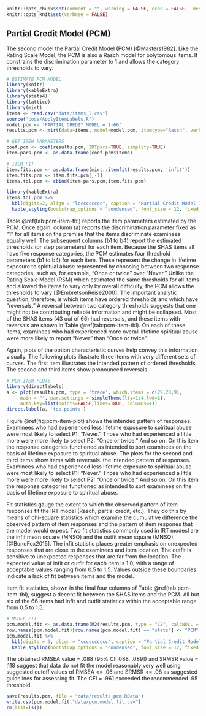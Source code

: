 
```r
knitr::opts_chunk$set(comment = "", warning = FALSE, echo = FALSE,  message = FALSE, tidy.opts=list(width.cutoff=60), tidy = TRUE)
knitr::opts_knit$set(verbose = FALSE)
```

## Partial Credit Model (PCM)

The second model the Partial Credit Model (PCM) [@Masters1982]. Like the Rating Scale Model, the PCM is also a Rasch model for polytomous items. It constrains the discrimination parameter to 1 and allows the category thresholds to vary.

```r
# ESTIMATE PCM MODEL
library(knitr)
library(kableExtra)
library(stats4)
library(lattice)
library(mirt)
items <- read.csv("data/items_l.csv")
source("code/ApplyItemLabels.R")
model.pcm <- 'PARTIAL CREDIT MODEL = 1-66'
results.pcm <- mirt(data=items, model=model.pcm, itemtype="Rasch", verbose=FALSE)
```

```r
# GET ITEM PARAMETERS
coef.pcm <- coef(results.pcm, IRTpars=TRUE, simplify=TRUE)
item.pars.pcm <- as.data.frame(coef.pcm$items)

# ITEM FIT
item.fits.pcm <- as.data.frame(mirt::itemfit(results.pcm, 'infit'))
item.fits.pcm <- item.fits.pcm[,-1]
items.tbl.pcm <- cbind(item.pars.pcm,item.fits.pcm)
```

```r
library(kableExtra)
items.tbl.pcm %>%
  kbl(digits=2, align = "lccccccccc", caption = 'Partial Credit Model Item Parameters and Fit Statistics') %>%
  kable_styling(bootstrap_options = "condensed", font_size = 12, fixed_thead = T)
```

Table \@ref(tab:pcm-item-tbl) reports the item parameters estimated by the PCM. Once again, column (a) reports the discrimination parameter fixed as “1” for all items on the premise that the items discriminate examinees equally well. The subsequent columns (b1 to b4) report the estimated thresholds (or step parameters) for each item. Because the SHAS items all have five response categories, the PCM estimates four threshold parameters (b1 to b4) for each item. These represent the change in lifetime exposure to spiritual abuse represented by choosing between two response categories, such as, for example, "Once or twice" over "Never." Unlike the Rating Scale Model (RSM) which estimated the same thresholds for all items and allowed the items to vary only by overall difficulty, the PCM allows the thresholds to vary [@EmbretsonReise2000]. The important analytic question, therefore, is which items have ordered thresholds and which have "reversals." A reversal between two category thresholds suggests that one might not be contributing reliable information and might be collapsed. Most of the SHAS items (43 out of 66) had reversals, and these items with reversals are shown in Table \@ref(tab:pcm-item-tbl). On each of these items, examinees who had experienced more overall lifetime spiritual abuse were more likely to report "Never" than "Once or twice".

Again, plots of the option characteristic curves help convey this information visually. The following plots illustrate three items with very different sets of curves. The first item illustrates the intended pattern of ordered thresholds. The second and third items show pronounced reversals. 

```r
# PCM ITEM PLOTS
library(directlabels)
a <- plot(results.pcm, type = 'trace', which.items = c(29,28,9),
     main = "", par.settings = simpleTheme(lty=1:4,lwd=2),
     auto.key=list(points=FALSE,lines=TRUE, columns=4))
direct.label(a, 'top.points')
```

Figure \@ref(fig:pcm-item-plot) shows the intended pattern of responses. Examinees who had experienced less lifetime exposure to spiritual abuse were most likely to select P1: "Never." Those who had experienced a little more were more likely to select P2: "Once or twice." And so on. On this item the response categories functioned as intended to sort examinees on the basis of lifetime exposure to spiritual abuse. The plots for the second and third items show items with reversals. the intended pattern of responses. Examinees who had experienced less lifetime exposure to spiritual abuse were most likely to select P1: "Never." Those who had experienced a little more were more likely to select P2: "Once or twice." And so on. On this item the response categories functioned as intended to sort examinees on the basis of lifetime exposure to spiritual abuse.

Fit statistics gauge the extent to which the observed pattern of item responses fit the IRT model (Rasch, partial credit, etc.). They do this by means of chi-square statistics which examine the cumulative difference the observed pattern of item responses and the pattern of item respones that the model would expect. Two fit statistics commonly used in IRT modesl are the infit mean square (MNSQ) and the outfit mean square (MNSQ) [@BondFox2015]. The infit statistic places greater emphasis on unexpected responses that are close to the examinees and item location. The outfit is sensitive to unexpected responses that are far from the location. The expected value of infit or outfit for each item is 1.0, with a range of acceptable values ranging from 0.5 to 1.5. Values outside these boundaries indicate a lack of fit between items and the model.

Item fit statistics, shown in the final four columns of Table  \@ref(tab:pcm-item-tbl), suggest a decent fit between the SHAS items and the PCM. All but six of the 66 items had infit and outfit statistics within the acceptable range from 0.5 to 1.5. 

```r
# MODEL FIT
pcm.model.fit <- as.data.frame(M2(results.pcm, type = "C2", calcNULL = FALSE)) 
row.names(pcm.model.fit)[row.names(pcm.model.fit) == "stats"] <- "PCM"
pcm.model.fit %>%
  kbl(digits = 3, align = "cccccccccc", caption = "Partial Credit Model Fit Statistics") %>%
  kable_styling(bootstrap_options = "condensed", font_size = 12, fixed_thead = T)
```

The obtained RMSEA value = .088 (95% CI[.088, .089]) and SRMSR value = .118 suggest that data do not fit the model reasonably very well using suggested cutoff values of RMSEA <= .06 and SRMSR <= .08 as suggested guidelines for assessing fit. The CFI = .961 exceeded the recommended .95 threshold.

```r
save(results.pcm, file = "data/results.pcm.RData")
write.csv(pcm.model.fit,"data/pcm.model.fit.csv")
rm(list=ls())
```